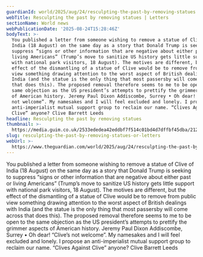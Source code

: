 ```yaml
---
guardianId: world/2025/aug/24/resculpting-the-past-by-removing-statues
webTitle: Resculpting the past by removing statues | Letters
sectionName: World news
webPublicationDate: '2025-08-24T15:28:46Z'
bodyText: >-
  You published a letter from someone wishing to remove a statue of Clive of
  India (18 August) on the same day as a story that Donald Trump is seeking to
  suppress “signs or other information that are negative about either past or
  living Americans” (Trump’s move to sanitize US history gets little support
  with national park visitors, 18 August). The motives are different, but the
  effect of the dismantling of a statue of Clive would be to remove from public
  view something drawing attention to the worst aspect of British dealings with
  India (and the statue is the only thing that most passersby will come across
  that does this). The proposed removal therefore seems to me to be open to the
  same objection as the US president’s attempts to prettify the grimmer aspects
  of American history. Jeremy Paul Dixon Addiscombe, Surrey • Oh dear! “Clive’s
  not welcome”. My namesakes and I will feel excluded and lonely. I propose an
  anti-imperialist mutual support group to reclaim our name. “Clives Against
  Clive” anyone? Clive Barrett Leeds
headline: Resculpting the past by removing statues
thumbnail: >-
  https://media.guim.co.uk/2533ededea42eddbf7f514c01bd4d7dffbf45dba/212_0_3861_3088/500.jpg
slug: resculpting-the-past-by-removing-statues-or-letters
webUrl: >-
  https://www.theguardian.com/world/2025/aug/24/resculpting-the-past-by-removing-statues
---
```

You published a letter from someone wishing to remove a statue of Clive of India (18 August) on the same day as a story that Donald Trump is seeking to suppress “signs or other information that are negative about either past or living Americans” (Trump’s move to sanitize US history gets little support with national park visitors, 18 August). The motives are different, but the effect of the dismantling of a statue of Clive would be to remove from public view something drawing attention to the worst aspect of British dealings with India (and the statue is the only thing that most passersby will come across that does this). The proposed removal therefore seems to me to be open to the same objection as the US president’s attempts to prettify the grimmer aspects of American history. Jeremy Paul Dixon Addiscombe, Surrey • Oh dear! “Clive’s not welcome”. My namesakes and I will feel excluded and lonely. I propose an anti-imperialist mutual support group to reclaim our name. “Clives Against Clive” anyone? Clive Barrett Leeds
